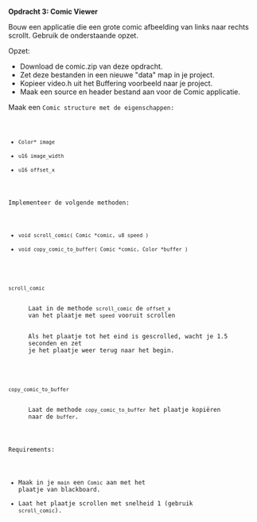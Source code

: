 ﻿'''Opdracht 3: Comic Viewer'''

Bouw een applicatie die een grote comic afbeelding van links naar rechts scrollt. 
Gebruik de onderstaande opzet. 

Opzet: 
* Download de comic.zip van deze opdracht.
* Zet deze bestanden in een nieuwe "data" map in je project.
* Kopieer video.h uit het Buffering voorbeeld naar je project.
* Maak een source en header bestand aan voor de Comic applicatie.

Maak een <code>Comic structure met de eigenschappen: 
* <code>Color* image</code>
* <code>u16 image_width</code>
* <code>u16 offset_x</code>

Implementeer de volgende methoden: 
* <code>void scroll_comic( Comic *comic, u8 speed )</code>
* <code>void copy_comic_to_buffer( Comic *comic, Color *buffer )</code>

;<code>scroll_comic</code>
: Laat in de methode <code>scroll_comic</code> de <code>offset_x</code> van het plaatje met <code>speed</code> vooruit scrollen 
: Als het plaatje tot het eind is gescrolled, wacht je 1.5 seconden en zet je het plaatje weer terug naar het begin. 

;<code>copy_comic_to_buffer</code>
: Laat de methode <code>copy_comic_to_buffer</code> het plaatje kopiëren naar de <code>buffer</code>. 

Requirements:
* Maak in je <code>main</code> een <code>Comic</code> aan met het plaatje van blackboard. 
* Laat het plaatje scrollen met snelheid 1 (gebruik <code>scroll_comic</code>).